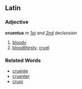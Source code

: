 ==Latin==
===Adjective===
'''cruentus''' ''m'' ''[[Wiktionary Appendix:Latin first declension|1st]] and [[Wiktionary Appendix:Latin second declension|2nd]] declension''

#[[bloody]]
#[[bloodthirsty]], [[cruel]]

===Related Words===
*[[cruente]]
*[[cruenter]]
*[[cruor]]